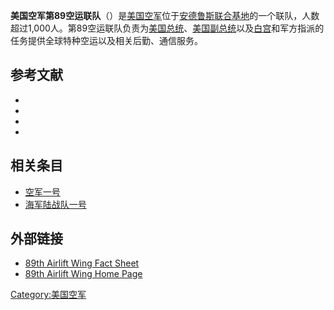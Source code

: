{{Multiple issues|
{{Expand language|1=en|time=2021-01-24T07:03:05+00:00}}
{{No footnotes|time=2021-01-24T07:03:05+00:00}}
}}
'''美国空军第89空运联队'''（{{lang-en|89th Airlift Wing}}）是[[美国空军|美国空军]]位于[[安德鲁斯联合基地|安德鲁斯联合基地]]的一个联队，人数超过1,000人。第89空运联队负责为[[美国总统|美国总统]]、[[美国副总统|美国副总统]]以及[[白宫|白宫]]和军方指派的任务提供全球特种空运以及相关后勤、通信服务。

== 参考文献 ==
* {{cite book|last=Cantwell|first=Gerald T.|title=Citizen Airmen: a History of the Air Force Reserve, 1946-1994|url=https://archive.org/details/citizenairmenhis00cant|access-date=December 17, 2016|year=1997|publisher=Air Force History and Museums Program|location=Washington, D.C.|isbn=0-16049-269-6}}
* {{cite book|last=Endicott|first=Judy G.|title=Active Air Force Wings as of 1 October 1995 and USAF Active Flying, Space, and Missile Squadrons as of 1 October 1995|url= http://webapp1.dlib.indiana.edu/virtual_disk_library/index.cgi/4908883/FID1533/wings_cd.pdf |access-date=July 2, 2014|year=1998 |series= Air Force History and Museums Program|publisher=Office of Air Force History|location= Washington, DC |asin= B000113MB2}}
* {{cite book|editor-first=Maurer |editor-last=Maurer |title=Air Force Combat Units of World War II|orig-year= 1961|url= http://media.defense.gov/2010/Sep/21/2001330256/-1/-1/0/AFD-100921-044.pdf |edition=reprint|year=1983|publisher=Office of Air Force History|location=Washington, DC|isbn=0-912799-02-1|lccn=61060979}}
* {{cite book|last=Ravenstein|first=Charles A.|title=Air Force Combat Wings, Lineage & Honors Histories 1947–1977|url=https://archive.org/details/airforcecombatwi0000rave|year=1984|publisher=Office of Air Force History|location=Washington, DC|isbn=0-912799-12-9}}

== 相关条目 ==
* [[空军一号|空军一号]]
* [[海军陆战队一号|海军陆战队一号]]

== 外部链接 ==
{{commonscat|89th Airlift Wing (United States Air Force)}}
* [http://www.jba.af.mil/About-Us/Fact-Sheets/Display/Article/336383/89th-airlift-wing 89th Airlift Wing Fact Sheet]
* [http://www.andrews.af.mil/ 89th Airlift Wing Home Page]

{{U.S. presidential call signs}}
{{美國空軍}}

[[Category:美国空军|Category:美国空军]]